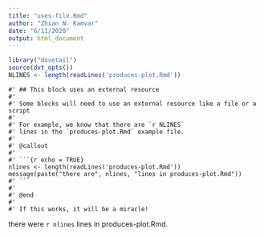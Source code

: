 ```yaml
---
title: "uses-file.Rmd"
author: "Zhian N. Kamvar"
date: "6/11/2020"
output: html_document
---
```


```r
library("dovetail")
source(dvt_opts())
NLINES <- length(readLines('produces-plot.Rmd'))
```

```solution
#' ## This block uses an external resource
#' 
#' Some blocks will need to use an external resource like a file or a script
#' 
#' For example, we know that there are `r NLINES`
#' lines in the `produces-plot.Rmd` example file.
#'
#' @callout
#'
#' ```{r echo = TRUE}
nlines <- length(readLines('produces-plot.Rmd'))
message(paste("there are", nlines, "lines in produces-plot.Rmd"))
#' ```
#'
#' @end
#' 
#' If this works, it will be a miracle!
```


there were `r nlines` lines in produces-plot.Rmd.
